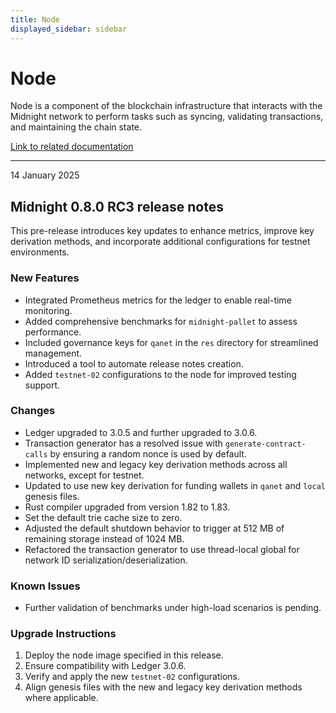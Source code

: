 ```yaml
---
title: Node
displayed_sidebar: sidebar
---
```


# Node

Node is a component of the blockchain infrastructure that interacts with the Midnight network to perform tasks such as syncing, validating transactions, and maintaining the chain state.

[Link to related documentation](../../develop/nodes-and-dapps/node-endpoints)

---

<div 
  style={{
    marginTop: '0',
    fontSize: '1rem',
    fontWeight: 'normal',
    marginBottom: '0.5rem'
  }}
>
  14 January 2025
</div>

## Midnight 0.8.0 RC3 release notes

This pre-release introduces key updates to enhance metrics, improve key derivation methods, and incorporate additional configurations for testnet environments.



### New Features

- Integrated Prometheus metrics for the ledger to enable real-time monitoring.
- Added comprehensive benchmarks for `midnight-pallet` to assess performance.
- Included governance keys for `qanet` in the `res` directory for streamlined management.
- Introduced a tool to automate release notes creation.
- Added `testnet-02` configurations to the node for improved testing support.

### Changes

- Ledger upgraded to 3.0.5 and further upgraded to 3.0.6.
- Transaction generator has a resolved issue with `generate-contract-calls` by ensuring a random nonce is used by default.
- Implemented new and legacy key derivation methods across all networks, except for testnet.
- Updated to use new key derivation for funding wallets in `qanet` and `local` genesis files.
- Rust compiler upgraded from version 1.82 to 1.83.
- Set the default trie cache size to zero.
- Adjusted the default shutdown behavior to trigger at 512 MB of remaining storage instead of 1024 MB.
- Refactored the transaction generator to use thread-local global for network ID serialization/deserialization.


### Known Issues

- Further validation of benchmarks under high-load scenarios is pending.  

### Upgrade Instructions

1. Deploy the node image specified in this release.  
2. Ensure compatibility with Ledger 3.0.6.  
3. Verify and apply the new `testnet-02` configurations.  
4. Align genesis files with the new and legacy key derivation methods where applicable.  
